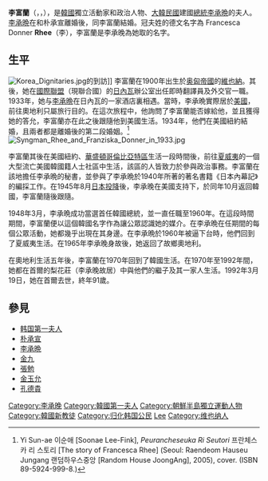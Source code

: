 {{Infobox Officeholder
| name =李富蘭<br />{{lang|ko|프란체스카 도너}}
| image =Franziska_Donner_in_c_1948.png
| birth_date = {{birth date|mf=yes|1900|6|15}}
| birth_place = {{flag|Austria-Hungary}}[[維也納|維也納]]
|nationality= {{ROK}}
| death_date =  {{death date and age|1992|3|19|1900|6|15}}
| death_place =  {{KOR}}[[首爾特別市|首爾特別市]]
| restingplace =   
| alma_mater = 
| profession = 
| office1= {{ROK}}[[韩国第一夫人|第一夫人]]
| term_start1=  1948年8月15日
| term_end1= 1960年4月26日
| president1 = [[李承晚|李承晚]]
| successor1= [[白貴蘭|白貴蘭]]{{small|（代理）}}<br>[[孔德貴|孔德貴]]{{small|（正任）}}
| spouse = [[李承晚|李承晚]]
| children = 
| parents =  
| religion =   
| signature = }}
'''李富蘭'''（{{lang-ko|이부란}}，{{lang-de|Franziska Donner}}，{{Bd|1900年|6月15日|1992年|3月19日}}），是[[韓國|韓國]]獨立活動家和政治人物、[[大韓民國|大韓民國]]建國[[總統|總統]][[李承晩|李承晩]]的夫人。[[李承晩|李承晩]]在和朴承宣離婚後，同李富蘭結婚。冠夫姓的德文名字為 Francesca Donner '''Rhee'''（李），李富蘭是李承晚為她取的名字。

== 生平 ==
[[File:Korea_Dignitaries.jpg|thumb]]的到訪]]
李富蘭在1900年出生於[[奥匈帝國|奥匈帝國]]的[[維也納|維也納]]。其後，她在[[國際聯盟|國際聯盟]]（現聯合國）的[[日內瓦|日內瓦]]辦公室出任即時翻譯員及外交官一職。1933年，她与[[李承晩|李承晩]]在日內瓦的一家酒店裏相遇。當時，李承晩實際居於[[美國|美國]]，前往奧地利只屬旅行目的。在這次旅程中，他詢問了李富蘭能否嫁給他，並且獲得她的答允，李富蘭亦在此之後跟隨他到美國生活。1934年，他們在美國紐約結婚，且兩者都是離婚後的第二段婚姻。<ref>Yi Sun-ae 이순애 [Soonae Lee-Fink], ''Peurancheseuka Ri Seutori'' 프란체스카 리 스토리 [The story of Francesca Rhee] (Seoul: Raendeom Hauseu Jungang 랜덤하우스중앙 [Random House JoongAng], 2005), cover. (ISBN 89-5924-999-8.)</ref>
[[File:Syngman_Rhee_and_Franziska_Donner_in_1933.jpg|thumb]]

李富蘭其後在美國紐約、[[華盛頓哥倫比亞特區|華盛頓哥倫比亞特區]]生活一段時間後，前往[[夏威夷|夏威夷]]的一個大型流亡美國韓國籍人士社區中生活，該區的人皆致力於參與政治事務。李富蘭在該地擔任李承晩的秘書，並參與了李承晩於1940年所著的著名書籍《日本內幕記》的編採工作。在1945年8月[[日本投降|日本投降]]後，李承晚在美國支持下，於同年10月返回韓國，李富蘭隨後跟隨。

1948年3月，李承晩成功當選首任韓國總統，並一直任職至1960年。在這段時間期間，李富蘭便以這個韓國名字作為讓公眾認識她的媒介。在李承晩在任期間的每個公眾活動，她都幾乎出現在其身邊。在李承晩於1960年被逼下台時，他們回到了夏威夷生活。在1965年李承晚身故後，她返回了故鄉奧地利。

在奧地利生活五年後，李富蘭在1970年回到了韓國生活。在1970年至1992年間，她都在首爾的梨花莊（李承晚故居）中與他們的繼子{{link-ko|李仁秀|이인수 (정치학자)}}及其一家人生活。1992年3月19日，她在首爾去世，終年91歲。

== 參見 ==
* [[韩国第一夫人|韩国第一夫人]]
* [[朴承宣|朴承宣]]
* [[李承晩|李承晩]]
* [[金九|金九]]
* [[張勉|張勉]]
* [[金玉允|金玉允]]
* [[孔德貴|孔德貴]]

{{s-start}}
{{s-hon}}
{{s-bef| before=无}}
{{s-ttl|title=[[韓國第一夫人|韓國第一夫人]]|years=1948–1960}}
{{s-aft|after=[[白貴蘭|白貴蘭]]}}
{{s-end}}
{{Authority control}}

{{DEFAULTSORT:Lee}}
[[Category:李承晚|Category:李承晚]]
[[Category:韓國第一夫人|Category:韓國第一夫人]]
[[Category:朝鮮半島獨立運動人物|Category:朝鮮半島獨立運動人物]]
[[Category:韓國新教徒|Category:韓國新教徒]]
[[Category:归化韩国公民|Category:归化韩国公民]]
[[Category:李姓|Lee]]
[[Category:维也纳人|Category:维也纳人]]